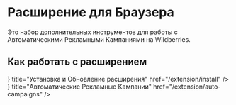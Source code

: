 
# Расширение для Браузера

Это набор дополнительных инструментов для работы с Автоматическими Рекламными Кампаниями на Wildberries.

## Как работать с расширением

<Cards>
    <Card icon={<ArrowDownTrayIcon />} title="Установка и Обновление расширения" href="/extension/install" />
    <Card icon={<ChartBarSquareIcon />} title="Автоматические Рекламные Кампании" href="/extension/auto-campaigns" />
</Cards>